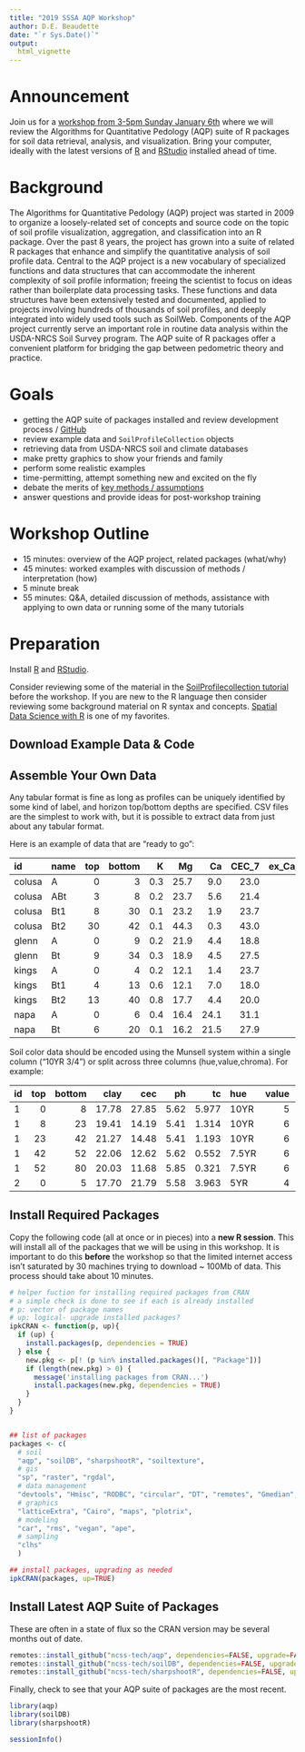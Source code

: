 ```yaml
---
title: "2019 SSSA AQP Workshop"
author: D.E. Beaudette
date: "`r Sys.Date()`"
output:
  html_vignette
---
```




# Announcement

Join us for a [workshop from 3-5pm Sunday January 6th](https://scisoc.confex.com/scisoc/2019sssa/meetingapp.cgi/Session/18472) where we will review the Algorithms for Quantitative Pedology (AQP) suite of R packages for soil data retrieval, analysis, and visualization. Bring your computer, ideally with the latest versions of [R](https://cran.r-project.org/) and [RStudio](https://www.rstudio.com/products/rstudio/download/#download) installed ahead of time. 


# Background

The Algorithms for Quantitative Pedology (AQP) project was started in 2009 to organize a loosely-related set of concepts and source code on the topic of soil profile visualization, aggregation, and classification into an R package. Over the past 8 years, the project has grown into a suite of related R packages that enhance and simplify the quantitative analysis of soil profile data. Central to the AQP project is a new vocabulary of specialized functions and data structures that can accommodate the inherent complexity of soil profile information; freeing the scientist to focus on ideas rather than boilerplate data processing tasks. These functions and data structures have been extensively tested and documented, applied to projects involving hundreds of thousands of soil profiles, and deeply integrated into widely used tools such as SoilWeb. Components of the AQP project currently serve an important role in routine data analysis within the USDA-NRCS Soil Survey program. The AQP suite of R packages offer a convenient platform for bridging the gap between pedometric theory and practice.


# Goals

   * getting the AQP suite of packages installed and review development process / [GitHub](http://ncss-tech.github.io/AQP/)
   * review example data and `SoilProfileCollection` objects
   * retrieving data from USDA-NRCS soil and climate databases
   * make pretty graphics to show your friends and family
   * perform some realistic examples
   * time-permitting, attempt something new and excited on the fly
   * debate the merits of [key methods / assumptions](http://dx.doi.org/10.1016/j.cageo.2012.10.020)
   * answer questions and provide ideas for post-workshop training


# Workshop Outline

   * 15 minutes: overview of the AQP project, related packages (what/why)
   * 45 minutes: worked examples with discussion of methods / interpretation (how)\
   * 5 minute break
   * 55 minutes: Q&A, detailed discussion of methods, assistance with applying to own data or running some of the many tutorials


# Preparation

Install [R](https://cran.r-project.org/) and [RStudio](https://www.rstudio.com/products/rstudio/download/#download).

Consider reviewing some of the material in the [SoilProfilecollection tutorial](http://ncss-tech.github.io/AQP/aqp/aqp-intro.html) before the workshop. If you are new to the R language then consider reviewing some background material on R syntax and concepts. [Spatial Data Science with R](http://rspatial.org/) is one of my favorites.


## Download Example Data & Code


   

## Assemble Your Own Data

Any tabular format is fine as long as profiles can be uniquely identified by some kind of label, and horizon top/bottom depths are specified. CSV files are the simplest to work with, but it is possible to extract data from just about any tabular format. 

Here is an example of data that are "ready to go":

|id             |name | top| bottom|   K|   Mg|   Ca| CEC_7| ex_Ca_to_Mg| sand| silt| clay|   CF|
|:--------------|:----|---:|------:|---:|----:|----:|-----:|-----------:|----:|----:|----:|----:|
|colusa         |A    |   0|      3| 0.3| 25.7|  9.0|  23.0|        0.35|   46|   33|   21| 0.12|
|colusa         |ABt  |   3|      8| 0.2| 23.7|  5.6|  21.4|        0.23|   42|   31|   27| 0.27|
|colusa         |Bt1  |   8|     30| 0.1| 23.2|  1.9|  23.7|        0.08|   40|   28|   32| 0.27|
|colusa         |Bt2  |  30|     42| 0.1| 44.3|  0.3|  43.0|        0.01|   27|   18|   55| 0.16|
|glenn          |A    |   0|      9| 0.2| 21.9|  4.4|  18.8|        0.20|   54|   20|   25| 0.55|
|glenn          |Bt   |   9|     34| 0.3| 18.9|  4.5|  27.5|        0.20|   49|   18|   34| 0.84|
|kings          |A    |   0|      4| 0.2| 12.1|  1.4|  23.7|        0.58|   43|   55|    3| 0.50|
|kings          |Bt1  |   4|     13| 0.6| 12.1|  7.0|  18.0|        0.51|   36|   49|   15| 0.75|
|kings          |Bt2  |  13|     40| 0.8| 17.7|  4.4|  20.0|        0.25|   27|   45|   27| 0.67|
|napa           |A    |   0|      6| 0.4| 16.4| 24.1|  31.1|        1.47|   43|   42|   15| 0.02|
|napa           |Bt   |   6|     20| 0.1| 16.2| 21.5|  27.9|        1.32|   54|   29|   17| 0.07|


Soil color data should be encoded using the Munsell system within a single column ("10YR 3/4") or split across three columns (hue,value,chroma). For example:

|id | top| bottom|  clay|   cec|   ph|    tc|hue   | value| chroma|
|:--|---:|------:|-----:|-----:|----:|-----:|:-----|-----:|------:|
|1  |   0|      8| 17.78| 27.85| 5.62| 5.977|10YR  |     5|      3|
|1  |   8|     23| 19.41| 14.19| 5.41| 1.314|10YR  |     6|      4|
|1  |  23|     42| 21.27| 14.48| 5.41| 1.193|10YR  |     6|      4|
|1  |  42|     52| 22.06| 12.62| 5.62| 0.552|7.5YR |     6|      6|
|1  |  52|     80| 20.03| 11.68| 5.85| 0.321|7.5YR |     6|      5|
|2  |   0|      5| 17.70| 21.79| 5.58| 3.963|5YR   |     4|      4|




## Install Required Packages

Copy the following code (all at once or in pieces) into a **new R session**. This will install all of the packages that we will be using in this workshop. It is important to do this **before** the workshop so that the limited internet access isn't saturated by 30 machines trying to download ~ 100Mb of data. This process should take about 10 minutes. 
```r
# helper fuction for installing required packages from CRAN
# a simple check is done to see if each is already installed
# p: vector of package names
# up: logical- upgrade installed packages?
ipkCRAN <- function(p, up){
  if (up) {
    install.packages(p, dependencies = TRUE)
  } else {
    new.pkg <- p[! (p %in% installed.packages()[, "Package"])]
    if (length(new.pkg) > 0) {
      message('installing packages from CRAN...')
      install.packages(new.pkg, dependencies = TRUE)
    }
  }
}


## list of packages
packages <- c(
  # soil
  "aqp", "soilDB", "sharpshootR", "soiltexture",
  # gis
  "sp", "raster", "rgdal",
  # data management
  "devtools", "Hmisc", "RODBC", "circular", "DT", "remotes", "Gmedian", "farver",
  # graphics
  "latticeExtra", "Cairo", "maps", "plotrix",
  # modeling
  "car", "rms", "vegan", "ape",
  # sampling
  "clhs"
  )

## install packages, upgrading as needed
ipkCRAN(packages, up=TRUE)
```

## Install Latest AQP Suite of Packages

These are often in a state of flux so the CRAN version may be several months out of date.
```r
remotes::install_github("ncss-tech/aqp", dependencies=FALSE, upgrade=FALSE, build=FALSE)
remotes::install_github("ncss-tech/soilDB", dependencies=FALSE, upgrade=FALSE, build=FALSE)
remotes::install_github("ncss-tech/sharpshootR", dependencies=FALSE, upgrade=FALSE, build=FALSE)
```


Finally, check to see that your AQP suite of packages are the most recent. 
```r
library(aqp)
library(soilDB)
library(sharpshootR)

sessionInfo()
```


